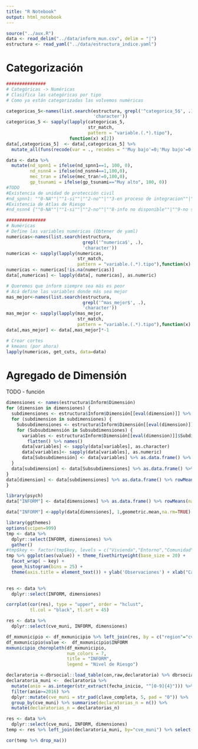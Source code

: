 ```yaml
---
title: "R Notebook"
output: html_notebook
---
```


```r
source("../aux.R")
data <- read_delim("../data/inform_mun.csv", delim = "|")
estructura <- read_yaml("../data/estructura_indice.yaml")
```

# Categorización 
```r
###############
# Categóricas -> Numéricas
# Clasifica las categóricas por tipo
# Como ya están categorizadas las volvemos numéricas

categoricas_5<-names(list.search(estructura, grepl('^categorica_5$', .), 
                                 'character'))
categoricas_5 <- sapply(lapply(categoricas_5, 
                               str_match, 
                               pattern = "variable.(.*).tipo"),
                        function(x) x[2])
data[,categoricas_5]  <- data[,categoricas_5] %>% 
  mutate_all(funs(recode(var = ., recodes = "'Muy bajo'=0;'Muy bajo'=0;'Bajo'=25;'Medio'=50;'Alto'=75;'Muy alto'=100")))

data <- data %>% 
  mutate(nd_spnn1 = ifelse(nd_spnn1==1, 100, 0),
         nd_nsnn4 = ifelse(nd_nsnn4==1,100,0),
         mec_tran = ifelse(mec_tran!=0,100,0),
         gp_tsunami = ifelse(gp_tsunami=="Muy alto", 100, 0))
#TODO
#Existencia de unidad de protección civil 
#nd_spnn1: ""0-NA""|""1-si""|""2-no""|""3-en proceso de integracion""|""8-info no disponible""|""9-no se sabe"
#Existencia de Atlas de Riesgo
#nd_nsnn4 {""0-NA""|""1-si""|""2-no""|""8-info no disponible""|""9-no se sabe"
```

```r
###############
# Numéricas
# Define las variables numéricas (Obtener de yaml)
numericas<-names(list.search(estructura, 
                             grepl('^numerica$', .), 
                             'character'))
numericas <- sapply(lapply(numericas, 
                           str_match, 
                           pattern = "variable.(.*).tipo"),function(x) x[2]) 
numericas <- numericas[!is.na(numericas)]
data[,numericas] <- lapply(data[, numericas], as.numeric) 

# Queremos que inform siempre sea más es peor
# Acá define las variables donde más sea mejor
mas_mejor<-names(list.search(estructura, 
                             grepl('^mas_mejor$', .), 
                             'character'))
mas_mejor <- sapply(lapply(mas_mejor, 
                           str_match, 
                           pattern = "variable.(.*).tipo"),function(x) x[2]) 
data[,mas_mejor] <- data[,mas_mejor]*-1  

# Crear cortes
# kmeans (por ahora)
lapply(numericas, get_cuts, data=data)
```


# Agregado de Dimensión
TODO - función
```r
dimensiones <- names(estructura$Inform$Dimensión)
for (dimension in dimensiones) {
  subdimensiones <- estructura$Inform$Dimensión[[eval(dimension)]] %>% flatten() %>% names()
  for (subdimension in subdimensiones) {
    Subsubdimensiones <- estructura$Inform$Dimensión[[eval(dimension)]]$Subdimensión[[eval(subdimension)]] %>% flatten() %>% names()
    for (Subsubdimensión in Subsubdimensiones) {
      variables <- estructura$Inform$Dimensión[[eval(dimension)]]$Subdimensión[[eval(subdimension)]]$Subsubdimensión[[eval(Subsubdimensión)]] %>% 
        flatten() %>% names()
      data[variables] <- sapply(data[variables], as.character)
      data[variables]<- sapply(data[variables], as.numeric)
      data[Subsubdimensión] <- data[variables] %>% as.data.frame() %>% rowMeans(na.rm = TRUE)
  }
  data[subdimension] <- data[Subsubdimensiones] %>% as.data.frame() %>% rowMeans(na.rm = TRUE)
}
data[dimension] <- data[subdimensiones] %>% as.data.frame() %>% rowMeans(na.rm = TRUE)
}

library(psych)
data["INFORM"] <- data[dimensiones] %>% as.data.frame() %>% rowMeans(na.rm = TRUE)

data["INFORM"] <-apply(data[dimensiones], 1,geometric.mean,na.rm=TRUE)
```

```r
library(ggthemes)
options(scipen=999)
tmp <- data %>% 
  dplyr::select(INFORM, dimensiones) %>% 
  gather() 
#tmp$key <- factor(tmp$key, levels = c("Vivienda","Entorno","Comunidad","ECUVE.2.0" ))
tmp %>% ggplot(aes(value)) + theme_fivethirtyeight(base_size = 20) +
  facet_wrap( ~ key) +
  geom_histogram(bins = 25) + 
  theme(axis.title = element_text()) + ylab('Observaciones') + xlab("Calificación")  
  

```

```r
res <- data %>% 
  dplyr::select(INFORM, dimensiones)

corrplot(cor(res), type = "upper", order = "hclust", 
         tl.col = "black", tl.srt = 45)
```

```r
res <- data %>% 
  dplyr::select(cve_muni, INFORM, dimensiones)

df_mxmunicipio <- df_mxmunicipio %>% left_join(res, by = c("region"="cve_muni"))
df_mxmunicipio$value <-  df_mxmunicipio$INFORM
mxmunicipio_choropleth(df_mxmunicipio, 
                       num_colors = 7,
                       title = "INFORM",
                       legend = "Nivel de Riesgo")

```

```r
declaratoria <-dbrsocial::load_table(con,raw,declaratoria) %>% dbrsocial::retrieve_result()
declaratoria_muni <-  declaratoria %>%
  mutate(anio = as.integer(str_extract(fecha_inicio, "^[0-9]{4}"))) %>%
  filter(anio>=2016) %>%
  dplyr::mutate(cve_muni = str_pad(clave_completa, 5, pad = "0")) %>%
  group_by(cve_muni) %>% summarise(declaratorias_n = n()) %>%
  mutate(declaratorias_n = declaratorias_n)

res <- data %>% 
  dplyr::select(cve_muni, INFORM, dimensiones)
temp <- res %>% left_join(declaratoria_muni, by="cve_muni") %>% select(INFORM, declaratorias_n)

cor(temp %>% drop_na())
```


